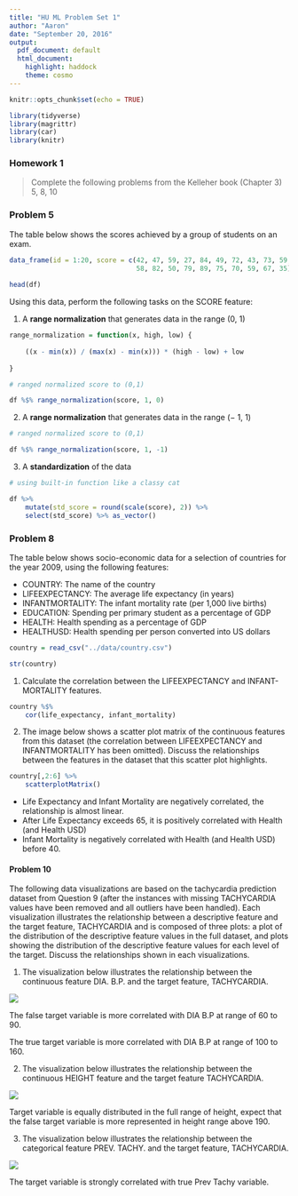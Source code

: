 ```yaml
---
title: "HU ML Problem Set 1"
author: "Aaron"
date: "September 20, 2016"
output:
  pdf_document: default
  html_document:
    highlight: haddock
    theme: cosmo
---
```


```r
knitr::opts_chunk$set(echo = TRUE)
```


```r
library(tidyverse)
library(magrittr)
library(car)
library(knitr)
```

### Homework 1

> Complete the following problems from the Kelleher book (Chapter 3) 5, 8, 10

### Problem 5

The table below shows the scores achieved by a group of students on an exam.

```r

data_frame(id = 1:20, score = c(42, 47, 59, 27, 84, 49, 72, 43, 73, 59, 
                                58, 82, 50, 79, 89, 75, 70, 59, 67, 35)) -> df
           
head(df)

```

Using this data, perform the following tasks on the SCORE feature:

1. A **range normalization** that generates data in the range (0, 1)

```r

range_normalization = function(x, high, low) {
    
    ((x - min(x)) / (max(x) - min(x))) * (high - low) + low
    
}

# ranged normalized score to (0,1)

df %$% range_normalization(score, 1, 0)

```


2. A **range normalization** that generates data in the range (− 1, 1)

```r

# ranged normalized score to (0,1)

df %$% range_normalization(score, 1, -1)

```


3. A **standardization** of the data

```r

# using built-in function like a classy cat

df %>% 
    mutate(std_score = round(scale(score), 2)) %>% 
    select(std_score) %>% as_vector()

```


### Problem 8

The table below shows socio-economic data for a selection of countries for the year 2009, using the following features: 

- COUNTRY: The name of the country 
- LIFEEXPECTANCY: The average life expectancy (in years) 
- INFANTMORTALITY: The infant mortality rate (per 1,000 live births) 
- EDUCATION: Spending per primary student as a percentage of GDP 
- HEALTH: Health spending as a percentage of GDP 
- HEALTHUSD: Health spending per person converted into US dollars

```r

country = read_csv("../data/country.csv")

str(country)

```

1. Calculate the correlation between the LIFEEXPECTANCY and INFANT-MORTALITY features. 

```r

country %$% 
    cor(life_expectancy, infant_mortality)

```

2. The image below shows a scatter plot matrix of the continuous features from this dataset (the correlation between LIFEEXPECTANCY and INFANTMORTALITY has been omitted). Discuss the relationships between the features in the dataset that this scatter plot highlights.

```r

country[,2:6] %>% 
    scatterplotMatrix()

```


- Life Expectancy and Infant Mortality are negatively correlated, the relationship is almost linear. 
- After Life Expectancy exceeds 65, it is positively correlated with Health (and Health USD)
- Infant Mortality is negatively correlated with Health (and Health USD) before 40. 


#### Problem 10

The following data visualizations are based on the tachycardia prediction dataset from Question 9 (after the instances with missing TACHYCARDIA values have been removed and all outliers have been handled). Each visualization illustrates the relationship between a descriptive feature and the target feature, TACHYCARDIA and is composed of three plots: a plot of the distribution of the descriptive feature values in the full dataset, and plots showing the distribution of the descriptive feature values for each level of the target. Discuss the relationships shown in each visualizations. 

1. The visualization below illustrates the relationship between the continuous feature DIA. B.P. and the target feature, TACHYCARDIA.

![](../img/image_1.png)

The false target variable is more correlated with DIA B.P at range of 60 to 90. 

The true target variable is more correlated with DIA B.P at range of 100 to 160. 


2. The visualization below illustrates the relationship between the continuous HEIGHT feature and the target feature TACHYCARDIA.

![](../img/image_2.png)

Target variable is equally distributed in the full range of height, expect that the false target variable is more represented in height range above 190. 

3. The visualization below illustrates the relationship between the categorical feature PREV. TACHY. and the target feature, TACHYCARDIA.

![](../img/image_3.png)

The target variable is strongly correlated with true Prev Tachy variable. 



